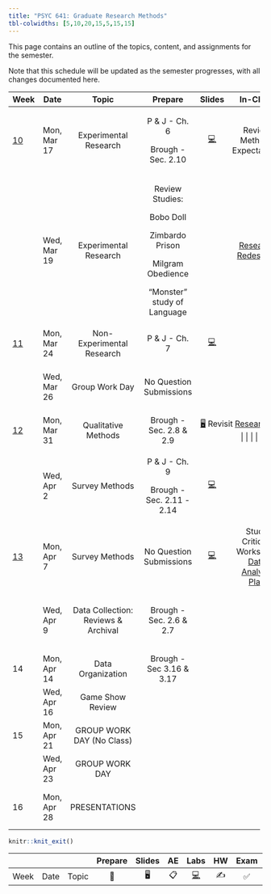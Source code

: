 ```yaml
---
title: "PSYC 641: Graduate Research Methods"
tbl-colwidths: [5,10,20,15,5,15,15]
---
```


This page contains an outline of the topics, content, and assignments for the semester.

Note that this schedule will be updated as the semester progresses, with all changes documented here.

::: column-screen-inset-right
+---------------------------+-------------+-------------------------------------+-----------------------------+----------------------------------------------------------------------------------------------------------------------------+----------------------------------------------------------------+---------------------------------------+
| Week                      | Date        | Topic                               | Prepare                     | Slides                                                                                                                     | In-Class                                                       | Due                                   |
+===========================+=============+:===================================:+:===========================:+:==========================================================================================================================:+:==============================================================:+:=====================================:+
| [10](/weeks/week-10.html) | Mon, Mar 17 | Experimental Research               | P & J - Ch. 6               | [💻](https://dharaden.github.io/psyc641-s25/slides/lec-10.html#/title-slide)                                               | Review Methods Expectations                                    |                                       |
|                           |             |                                     |                             |                                                                                                                            |                                                                |                                       |
|                           |             |                                     | Brough - Sec. 2.10          |                                                                                                                            |                                                                |                                       |
+---------------------------+-------------+-------------------------------------+-----------------------------+----------------------------------------------------------------------------------------------------------------------------+----------------------------------------------------------------+---------------------------------------+
|                           | Wed, Mar 19 | Experimental Research               | Review Studies:             |                                                                                                                            | [Research Redesigns](/slides/research_deep_dive_activity.html) |                                       |
|                           |             |                                     |                             |                                                                                                                            |                                                                |                                       |
|                           |             |                                     | Bobo Doll                   |                                                                                                                            |                                                                |                                       |
|                           |             |                                     |                             |                                                                                                                            |                                                                |                                       |
|                           |             |                                     | Zimbardo Prison             |                                                                                                                            |                                                                |                                       |
|                           |             |                                     |                             |                                                                                                                            |                                                                |                                       |
|                           |             |                                     | Milgram Obedience           |                                                                                                                            |                                                                |                                       |
|                           |             |                                     |                             |                                                                                                                            |                                                                |                                       |
|                           |             |                                     | "Monster" study of Language |                                                                                                                            |                                                                |                                       |
+---------------------------+-------------+-------------------------------------+-----------------------------+----------------------------------------------------------------------------------------------------------------------------+----------------------------------------------------------------+---------------------------------------+
| [11](/weeks/week-11.html) | Mon, Mar 24 | Non-Experimental Research           | P & J - Ch. 7               | [💻](https://dharaden.github.io/psyc641-s25/slides/lec-11.html#/title-slide)                                               |                                                                |                                       |
+---------------------------+-------------+-------------------------------------+-----------------------------+----------------------------------------------------------------------------------------------------------------------------+----------------------------------------------------------------+---------------------------------------+
|                           | Wed, Mar 26 | Group Work Day                      | No Question Submissions     |                                                                                                                            |                                                                | Methods Section Draft Sun, Mar 30     |
+---------------------------+-------------+-------------------------------------+-----------------------------+----------------------------------------------------------------------------------------------------------------------------+----------------------------------------------------------------+---------------------------------------+
| [12](/weeks/week-12.html) | Mon, Mar 31 | Qualitative Methods                 | Brough - Sec. 2.8 & 2.9     | [🖥️](/slides/lec-12.html) Revisit [Research Redesign](/slides/research_deep_dive_activity.html) \| \| \| \| \| \| \| \| \| |                                                                |                                       |
+---------------------------+-------------+-------------------------------------+-----------------------------+----------------------------------------------------------------------------------------------------------------------------+----------------------------------------------------------------+---------------------------------------+
|                           | Wed, Apr 2  | Survey Methods                      | P & J - Ch. 9               | [💻](/slides/lec-12-2.html)                                                                                                |                                                                | Peer Review Sun, Apr 6                |
|                           |             |                                     |                             |                                                                                                                            |                                                                |                                       |
|                           |             |                                     | Brough - Sec. 2.11 - 2.14   |                                                                                                                            |                                                                |                                       |
+---------------------------+-------------+-------------------------------------+-----------------------------+----------------------------------------------------------------------------------------------------------------------------+----------------------------------------------------------------+---------------------------------------+
| [13](/weeks/week-13.html) | Mon, Apr 7  | Survey Methods                      | No Question Submissions     | [💻](/slides/lec-13.html)                                                                                                  | Study Critique Worksheet [Data Analytic Plan](/slides)         |                                       |
+---------------------------+-------------+-------------------------------------+-----------------------------+----------------------------------------------------------------------------------------------------------------------------+----------------------------------------------------------------+---------------------------------------+
|                           | Wed, Apr 9  | Data Collection: Reviews & Archival | Brough - Sec. 2.6 & 2.7     |                                                                                                                            |                                                                | Data Analytic Draft Due Sun, April 13 |
+---------------------------+-------------+-------------------------------------+-----------------------------+----------------------------------------------------------------------------------------------------------------------------+----------------------------------------------------------------+---------------------------------------+
| 14                        | Mon, Apr 14 | Data Organization                   | Brough - Sec 3.16 & 3.17    |                                                                                                                            |                                                                |                                       |
+---------------------------+-------------+-------------------------------------+-----------------------------+----------------------------------------------------------------------------------------------------------------------------+----------------------------------------------------------------+---------------------------------------+
|                           | Wed, Apr 16 | Game Show Review                    |                             |                                                                                                                            |                                                                |                                       |
+---------------------------+-------------+-------------------------------------+-----------------------------+----------------------------------------------------------------------------------------------------------------------------+----------------------------------------------------------------+---------------------------------------+
| 15                        | Mon, Apr 21 | GROUP WORK DAY (No Class)           |                             |                                                                                                                            |                                                                |                                       |
+---------------------------+-------------+-------------------------------------+-----------------------------+----------------------------------------------------------------------------------------------------------------------------+----------------------------------------------------------------+---------------------------------------+
|                           | Wed, Apr 23 | GROUP WORK DAY                      |                             |                                                                                                                            |                                                                |                                       |
+---------------------------+-------------+-------------------------------------+-----------------------------+----------------------------------------------------------------------------------------------------------------------------+----------------------------------------------------------------+---------------------------------------+
| 16                        | Mon, Apr 28 | PRESENTATIONS                       |                             |                                                                                                                            |                                                                | Final Report Mon, Apr 28              |
+---------------------------+-------------+-------------------------------------+-----------------------------+----------------------------------------------------------------------------------------------------------------------------+----------------------------------------------------------------+---------------------------------------+
:::

```r
knitr::knit_exit()
```

|      |      |       | Prepare | Slides | AE  |  Labs  | HW  | Exam | Project |
|------|------|-------|:-------:|:------:|:---:|:------:|:---:|:----:|:-------:|
| Week | Date | Topic |   📖    |   🖥️   | 📋  | [💻]() | ✍️  |  ✅  |   📂    |
